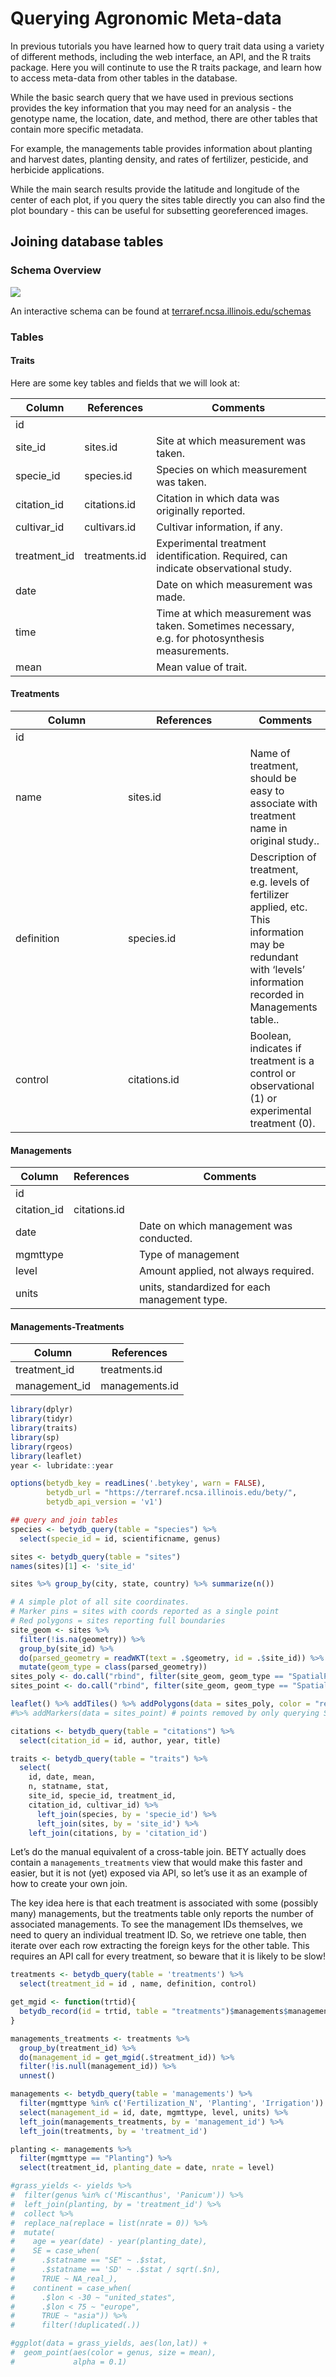 # Querying Agronomic Meta-data

In previous tutorials you have learned how to query trait data using a variety of different methods, including the web interface, an API, and the R traits package. Here you will continute to use the R traits package, and learn how to access meta-data from other tables in the database.

While the basic search query that we have used in previous sections provides the key information that you may need for an analysis - the genotype name, the location, date, and method, there are other tables that contain more specific metadata.

For example, the managements table provides information about planting and harvest dates, planting density, and rates of fertilizer, pesticide, and herbicide applications.

While the main search results provide the latitude and longitude of the center of each plot, if you query the sites table directly you can also find the plot boundary - this can be useful for subsetting georeferenced images.

## Joining database tables

### Schema Overview

![](https://raw.githubusercontent.com/ebimodeling/betydb_manuscript/master/figures/gcbb12420-fig-0001.png)

An interactive schema can be found at [terraref.ncsa.illinois.edu/schemas](https::terraref.ncsa.illinois.edu/schemas)


### Tables

#### Traits

Here are some key tables and fields that we will look at:


| Column       | References    | Comments                                                                                        |
|--------------|---------------|-------------------------------------------------------------------------------------------------|
| id           |               |                                                                                                 |
| site_id      | sites.id      | Site at which measurement was taken.                                                            |
| specie_id    | species.id    | Species on which measurement was taken.                                                         |
| citation_id  | citations.id  | Citation in which data was originally reported.                                                 |
| cultivar_id  | cultivars.id  | Cultivar information, if any.                                                                   |
| treatment_id | treatments.id | Experimental treatment identification. Required, can indicate observational study.              |
| date         |               | Date on which measurement was made.                                                             |
| time         |               | Time at which measurement was taken. Sometimes necessary, e.g. for photosynthesis measurements. |
| mean         |               | Mean value of trait.



#### Treatments



| Column       | References    | Comments                                                                                        |
|--------------|---------------|----------|
| id           |               ||
| name      | sites.id      | Name of treatment, should be easy to associate with treatment name in original study..|
| definition    | species.id    | 	Description of treatment, e.g. levels of fertilizer applied, etc. This information may be redundant with 'levels' information recorded in Managements table..|
| control  | citations.id  |Boolean, indicates if treatment is a control or observational (1) or experimental treatment (0).|


#### Managements


| Column      | References   | Comments                                      |
|-------------|--------------|-----------------------------------------------|
| id          |              |                                               |
| citation_id | citations.id |                                               |
| date        |              | Date on which management was conducted.       |
| mgmttype    |              | Type of management                            |
| level       |              | Amount applied, not always required.          |
| units       |              | units, standardized for each management type. |


#### Managements-Treatments

| Column        | References     |
|---------------|----------------|
| treatment_id  | treatments.id  |
| management_id | managements.id |


```r

library(dplyr)
library(tidyr)
library(traits)
library(sp)
library(rgeos)
library(leaflet)
year <- lubridate::year

options(betydb_key = readLines('.betykey', warn = FALSE),
        betydb_url = "https://terraref.ncsa.illinois.edu/bety/",
        betydb_api_version = 'v1')

```



```r

## query and join tables
species <- betydb_query(table = "species") %>%
  select(specie_id = id, scientificname, genus)

sites <- betydb_query(table = "sites")
names(sites)[1] <- 'site_id'

sites %>% group_by(city, state, country) %>% summarize(n())

# A simple plot of all site coordinates.
# Marker pins = sites with coords reported as a single point
# Red polygons = sites reporting full boundaries
site_geom <- sites %>%
  filter(!is.na(geometry)) %>%
  group_by(site_id) %>%
  do(parsed_geometry = readWKT(text = .$geometry, id = .$site_id)) %>%
  mutate(geom_type = class(parsed_geometry))
sites_poly <- do.call("rbind", filter(site_geom, geom_type == "SpatialPolygons")$parsed_geometry)
sites_point <- do.call("rbind", filter(site_geom, geom_type == "SpatialPoints")$parsed_geometry)

leaflet() %>% addTiles() %>% addPolygons(data = sites_poly, color = "red")
#%>% addMarkers(data = sites_point) # points removed by only querying Season 2

citations <- betydb_query(table = "citations") %>%
  select(citation_id = id, author, year, title)

traits <- betydb_query(table = "traits") %>% 
  select(
    id, date, mean,
    n, statname, stat,
    site_id, specie_id, treatment_id,
    citation_id, cultivar_id) %>%
      left_join(species, by = 'specie_id') %>%
      left_join(sites, by = 'site_id') %>%
    left_join(citations, by = 'citation_id')

```

Let's do the manual equivalent of a cross-table join. BETY actually does contain a `managements_treatments` view that would make this faster and easier, but it is not (yet) exposed via API, so let's use it as an example of how to create your own join.

The key idea here is that each treatment is associated with some (possibly many) managements, but the treatments table only reports the number of associated managements. To see the management IDs themselves, we need to query an individual treatment ID. So, we retrieve one table, then iterate over each row extracting the foreign keys for the other table. This requires an API call for every treatment, so beware that it is likely to be slow!

```r

treatments <- betydb_query(table = 'treatments') %>%
  select(treatment_id = id , name, definition, control)

get_mgid <- function(trtid){
  betydb_record(id = trtid, table = "treatments")$managements$management.id
}

managements_treatments <- treatments %>%
  group_by(treatment_id) %>%
  do(management_id = get_mgid(.$treatment_id)) %>% 
  filter(!is.null(management_id)) %>%
  unnest()

managements <- betydb_query(table = 'managements') %>% 
  filter(mgmttype %in% c('Fertilization_N', 'Planting', 'Irrigation')) %>%
  select(management_id = id, date, mgmttype, level, units) %>% 
  left_join(managements_treatments, by = 'management_id') %>%
  left_join(treatments, by = 'treatment_id')

planting <- managements %>%
  filter(mgmttype == "Planting") %>%
  select(treatment_id, planting_date = date, nrate = level)

```

```r
#grass_yields <- yields %>%
#  filter(genus %in% c('Miscanthus', 'Panicum')) %>%
#  left_join(planting, by = 'treatment_id') %>%
#  collect %>%
#  replace_na(replace = list(nrate = 0)) %>%
#  mutate(
#    age = year(date) - year(planting_date),
#    SE = case_when(
#      .$statname == "SE" ~ .$stat,
#      .$statname == 'SD' ~ .$stat / sqrt(.$n),
#      TRUE ~ NA_real_),
#    continent = case_when(
#      .$lon < -30 ~ "united_states",
#      .$lon < 75 ~ "europe",
#      TRUE ~ "asia")) %>%
#      filter(!duplicated(.))

#ggplot(data = grass_yields, aes(lon,lat)) +
#  geom_point(aes(color = genus, size = mean),
#             alpha = 0.1)
```
